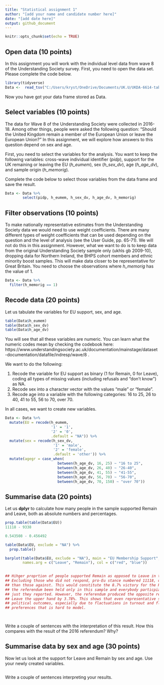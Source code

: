 ```yaml
---
title: "Statistical assignment 1"
author: "[add your name and candidate number here]"
date: "[add date here]"
output: github_document
---
```


```r
knitr::opts_chunk$set(echo = TRUE)
```

## Open data (10 points)

In this assignment you will work with the individual level data from wave 8 of the Understanding Society survey. First, you need to open the data set. Please complete the code below.

```r
library(tidyverse)
Data <-  read_tsv("C:/Users/kryst/OneDrive/Documents/UK.U/UKDA-6614-tab/tab/ukhls_w8/h_indresp.tab")
```

Now you have got your data frame stored as Data. 

## Select variables (10 points)

The data for Wave 8 of the Understanding Society were collected in 2016-18. Among other things, people were asked the following question: "Should the United Kingdom remain a member of the European Union or leave the European Union?" In this assignment, we will explore how answers to this question depend on sex and age.

First, you need to select the variables for the analysis. You want to keep the following variables: cross-wave individual identifier (*pidp*), support for the UK remaining or leaving the EU (*h_eumem*), sex (*h_sex_dv*), age (*h_age_dv*), and sample origin (*h_memorig*).

Complete the code below to select those variables from the data frame and save the result.

```r
Data <- Data %>%
        select(pidp, h_eumem, h_sex_dv, h_age_dv, h_memorig)
```

## Filter observations (10 points)

To make nationally representative estimates from the Understanding Society data we would need to use weight coefficients. There are many different types of weight coefficients that can be used depending on the question and the level of analysis (see the User Guide, pp. 65-71). We will not do this in this assignment. However, what we want to do is to keep data from the original Understanding Society sample only (ukhls gb 2009-10), dropping  data for Northern Ireland, the BHPS cohort members and ethnic minority boost samples. This will make data closer to be representative for Great Britain. You need to choose the observations where *h_memorig* has the value of 1.

```r
Data <- Data %>%
  filter(h_memorig == 1)
```

## Recode data (20 points)

Let us tabulate the variables for EU support, sex, and age.

```r
table(Data$h_eumem)
table(Data$h_sex_dv)
table(Data$h_age_dv)


```

You will see that all these variables are numeric. You can learn what the numeric codes mean by checking the codebook here: https://www.understandingsociety.ac.uk/documentation/mainstage/dataset-documentation/datafile/indresp/wave/8 .

We want to do the following:

1) Recode the variable for EU support as binary (1 for Remain, 0 for Leave), coding all types of missing values (including refusals and "don't know") as NA.
2) Recode sex into a character vector with the values "male" or "female".
3) Recode age into a variable with the following categories: 16 to 25, 26 to 40, 41 to 55, 56 to 70, over 70.

In all cases, we want to create new variables.

```r
Data <- Data %>%
  mutate(EU = recode(h_eumem,
                     '1' = '1',
                     '2' = '0',
                     .default = "NA")) %>%
  mutate(sex = recode(h_sex_dv, 
                      '1' = 'male',
                      '2' = 'female',
                      .default = 'other')) %>%
  mutate(agegr = case_when(
                        between(h_age_dv, 16, 25) ~ "16 to 25",
                        between(h_age_dv, 26, 40) ~ "26-40",
                        between(h_age_dv, 41, 55) ~ "41-55",
                        between(h_age_dv, 56, 70) ~ "56-70",
                        between(h_age_dv, 70, 150) ~ "over 70"))

```

## Summarise data (20 points)

Let us **dplyr** to calculate how many people in the sample supported Remain and Leave, both as absolute numbers and percentages.

```r
prop.table(table(Data$EU))
11118 - 9338

0.543508 - 0.456492

table(Data$EU, exclude = "NA") %>%
  prop.table()

barplot(table(Data$EU, exclude = "NA"), main = "EU Membership Support",
        names.arg = c("Leave", "Remain"), col = c("red", "blue"))
  

## Hihger proprtion of people supported Remain as opposed to Leave in the sample.
## Excluding those who did not respond, pro-Eu stance numbered 11118, or 1780 more
## than those against. This would constitute the 8.7% victory for the Remain had 
## the referendum been held only in this sample and everybody particpiated and voted
## just they reported. However, the referendum produced the opposite result, granting 
## Leave the upper hand by 3.78%. This shows that even representative sample cannot predict
## political outcomes, especially due to flactuations in turnout and fluidity of 
## preferences that is hard to model.

      
```

Write a couple of sentences with the interpretation of this result. How this compares with the result of the 2016 referendum? Why?

## Summarise data by sex and age (30 points)

Now let us look at the support for Leave and Remain by sex and age. Use your newly created variables.


```r

        
```


Write a couple of sentences interpreting your results.